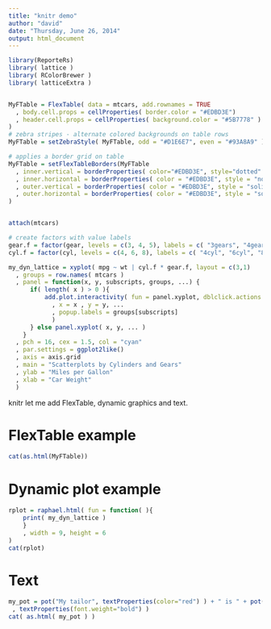 ```yaml
---
title: "knitr demo"
author: "david"
date: "Thursday, June 26, 2014"
output: html_document
---
```


```r
library(ReporteRs)
library( lattice )
library( RColorBrewer )
library( latticeExtra )


MyFTable = FlexTable( data = mtcars, add.rownames = TRUE
  , body.cell.props = cellProperties( border.color = "#EDBD3E")
  , header.cell.props = cellProperties( background.color = "#5B7778" )
)
# zebra stripes - alternate colored backgrounds on table rows
MyFTable = setZebraStyle( MyFTable, odd = "#D1E6E7", even = "#93A8A9" )

# applies a border grid on table
MyFTable = setFlexTableBorders(MyFTable
  , inner.vertical = borderProperties( color="#EDBD3E", style="dotted" )
  , inner.horizontal = borderProperties( color = "#EDBD3E", style = "none" )
  , outer.vertical = borderProperties( color = "#EDBD3E", style = "solid" )
  , outer.horizontal = borderProperties( color = "#EDBD3E", style = "solid" )
)


attach(mtcars)

# create factors with value labels
gear.f = factor(gear, levels = c(3, 4, 5), labels = c( "3gears", "4gears", "5gears") )
cyl.f = factor(cyl, levels = c(4, 6, 8), labels = c( "4cyl", "6cyl", "8cyl") )

my_dyn_lattice = xyplot( mpg ~ wt | cyl.f * gear.f, layout = c(3,1)
  , groups = row.names( mtcars )
  , panel = function(x, y, subscripts, groups, ...) {
      if( length( x ) > 0 ){
          add.plot.interactivity( fun = panel.xyplot, dblclick.actions = paste0("window.open('https://www.google.fr/#q=", groups[subscripts],"');")
            , x = x , y = y, ...
            , popup.labels = groups[subscripts]
    	    )
      } else panel.xyplot( x, y, ... )
    } 
  , pch = 16, cex = 1.5, col = "cyan"
  , par.settings = ggplot2like()
  , axis = axis.grid
  , main = "Scatterplots by Cylinders and Gears"
  , ylab = "Miles per Gallon"
  , xlab = "Car Weight"
  )

```

knitr let me add FlexTable, dynamic graphics and text.

FlexTable example
=================

```r

cat(as.html(MyFTable))
```

Dynamic plot example
=================

<script type="text/javascript" src="http://github.com/DmitryBaranovskiy/raphael/raw/master/raphael-min.js"></script>
<script type="text/javascript" src="https://raw.githubusercontent.com/DmitryBaranovskiy/g.raphael/master/min/g.raphael-min.js"></script>

```r
rplot = raphael.html( fun = function( ){
  	print( my_dyn_lattice )
	}
	, width = 9, height = 6
)
cat(rplot)
```


Text
=================

```r
my_pot = pot("My tailor", textProperties(color="red") ) + " is " + pot("rich"
 , textProperties(font.weight="bold") )
cat( as.html( my_pot ) )
```
